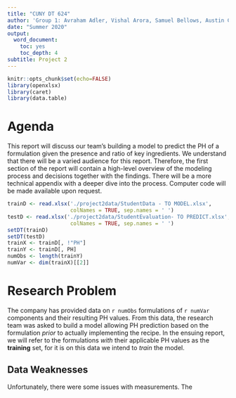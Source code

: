 ```yaml
---
title: "CUNY DT 624"
author: 'Group 1: Avraham Adler, Vishal Arora, Samuel Bellows, Austin Chan'
date: "Summer 2020"
output:
  word_document:
    toc: yes
    toc_depth: 4
subtitle: Project 2
---
```


```r
knitr::opts_chunk$set(echo=FALSE)
library(openxlsx)
library(caret)
library(data.table)
```

# Agenda
This report will discuss our team's building a model to predict the PH of a
formulation given the presence and ratio of key ingredients. We understand that
there will be a varied audience for this report. Therefore, the first section of
the report will contain a high-level overview of the modeling process and
decisions together with the findings. There will be a more technical appendix
with a deeper dive into the process. Computer code will be made available upon
request.

```r
trainD <- read.xlsx('./project2data/StudentData - TO MODEL.xlsx',
                    colNames = TRUE, sep.names = ' ')
testD <- read.xlsx('./project2data/StudentEvaluation- TO PREDICT.xlsx',
                    colNames = TRUE, sep.names = ' ')
setDT(trainD)
setDT(testD)
trainX <- trainD[, !"PH"]
trainY <- trainD[, PH]
numObs <- length(trainY)
numVar <- dim(trainX)[[2]]
```

# Research Problem
The company has provided data on `r numObs` formulations of `r numVar`
components and their resulting PH values. From this data, the research team was
asked to build a model allowing PH prediction based on the formulation *prior*
to actually implementing the recipe. In the ensuing report, we will refer to
the formulations *with* their applicable PH values as the **training** set, for
it is on this data we intend to *train* the model.

## Data Weaknesses
Unfortunately, there were some issues with measurements. The 






